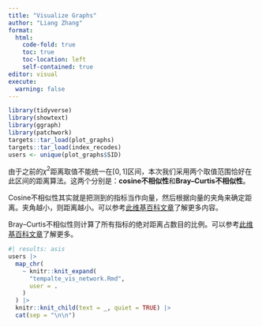 ```yaml
---
title: "Visualize Graphs"
author: "Liang Zhang"
format: 
  html:
    code-fold: true
    toc: true
    toc-location: left
    self-contained: true
editor: visual
execute: 
  warning: false
---
```


```r
library(tidyverse)
library(showtext)
library(ggraph)
library(patchwork)
targets::tar_load(plot_graphs)
targets::tar_load(index_recodes)
users <- unique(plot_graphs$SID)
```

由于之前的$\chi^2$距离取值不能统一在$[0,1]$区间，本次我们采用两个取值范围恰好在此区间的距离算法。这两个分别是：**cosine不相似性**和**Bray--Curtis不相似性**。

Cosine不相似性其实就是把测到的指标当作向量，然后根据向量的夹角来确定距离。夹角越小，则距离越小。可以参考[此维基百科文章](https://en.wikipedia.org/wiki/Cosine_similarity)了解更多内容。

Bray--Curtis不相似性则计算了所有指标的绝对距离占数目的比例。可以参考[此维基百科文章](https://en.wikipedia.org/wiki/Bray%E2%80%93Curtis_dissimilarity)了解更多。

```r
#| results: asis
users |> 
  map_chr(
    ~ knitr::knit_expand(
      "tempalte_vis_network.Rmd", 
      user = .
    )
  ) |> 
  knitr::knit_child(text = _, quiet = TRUE) |> 
  cat(sep = "\n\n")
```
